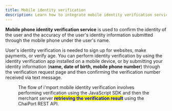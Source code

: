 ```yaml
---
title: Mobile identity verification
description: Learn how to integrate mobile identity verification service using i'mport.
---
```



**Mobile phone identity verification service** is used to confirm
the identity of the user and the accuracy of the user's identity information
submitted through the mobile phone under the user's name.

User's identity verification is needed to sign up for websites, make payments, or verify age.
You can perform identity verification by using the identity verification app
installed on a mobile device, or by submitting your identity information
(**name, date of birth, mobile phone number**) through the verification request page
and then confirming the verification number received via text message.

<Figure src="/gitbook-assets/en/image (224).png" caption="Sample mobile identity verification page" />

The flow of i'mport mobile identity verification involves performing verification
using the JavaScript SDK and then the merchant server
<mark style="color:blue;">**retrieving the verification result**</mark> using the ChaiPort REST API.
